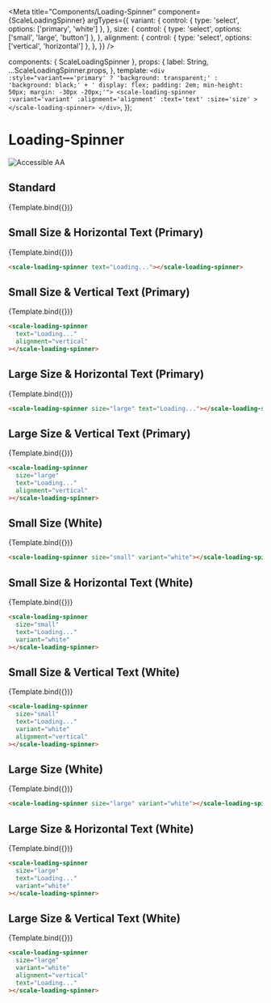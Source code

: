 
<Meta
  title="Components/Loading-Spinner"
  component={ScaleLoadingSpinner}
  argTypes={{
    variant: {
      control: { type: 'select', options: ['primary', 'white'] },
    },
    size: {
      control: { type: 'select', options: ['small', 'large', 'button'] },
    },
    alignment: {
      control: { type: 'select', options: ['vertical', 'horizontal'] },
    },
  }}
/>

  components: { ScaleLoadingSpinner },
  props: {
    label: String,
    ...ScaleLoadingSpinner.props,
  },
  template: `
    <div :style="variant==='primary' ? 'background: transparent;' : 'background: black;' + ' display: flex; padding: 2em; min-height: 50px; margin: -30px -20px;'">
        <scale-loading-spinner
            :variant='variant'
            :alignment='alignment'
            :text='text'
            :size='size'
        >
        </scale-loading-spinner>
    </div>
    `,
});

<div
  style={{
    display: 'inline-flex',
    alignItems: 'center',
    justifyContent: 'space-between',
    width: '100%',
  }}
>
  <h1>Loading-Spinner</h1>
  <img src="assets/aa.png" alt="Accessible AA" />
</div>

## Standard

<Canvas withSource="none">
  <Story name="Standard" args={{}}>
    {Template.bind({})}
  </Story>
</Canvas>

<ArgsTable story="Standard" />

## Small Size & Horizontal Text (Primary)

<Canvas withSource="none">
  <Story
    name="Small Primary (horizontal)"
    args={{
      text: 'Loading...',
    }}
  >
    {Template.bind({})}
  </Story>
</Canvas>

```html
<scale-loading-spinner text="Loading..."></scale-loading-spinner>
```

## Small Size & Vertical Text (Primary)

<Canvas withSource="none">
  <Story
    name="Small Primary (vertical)"
    args={{
      text: 'Loading...',
      alignment: 'vertical',
    }}
  >
    {Template.bind({})}
  </Story>
</Canvas>

```html
<scale-loading-spinner
  text="Loading..."
  alignment="vertical"
></scale-loading-spinner>
```

## Large Size & Horizontal Text (Primary)

<Canvas withSource="none">
  <Story
    name="Large Primary (horizontal)"
    args={{
      size: 'large',
      text: 'Loading...',
    }}
  >
    {Template.bind({})}
  </Story>
</Canvas>

```html
<scale-loading-spinner size="large" text="Loading..."></scale-loading-spinner>
```

## Large Size & Vertical Text (Primary)

<Canvas withSource="none">
  <Story
    name="Large Primary (vertical)"
    args={{
      size: 'large',
      text: 'Loading...',
      alignment: 'vertical',
    }}
  >
    {Template.bind({})}
  </Story>
</Canvas>

```html
<scale-loading-spinner
  size="large"
  text="Loading..."
  alignment="vertical"
></scale-loading-spinner>
```

## Small Size (White)

<Canvas withSource="none">
  <Story
    name="Small White"
    args={{
      size: 'small',
      variant: 'white',
    }}
  >
    {Template.bind({})}
  </Story>
</Canvas>

```html
<scale-loading-spinner size="small" variant="white"></scale-loading-spinner>
```

## Small Size & Horizontal Text (White)

<Canvas withSource="none">
  <Story
    name="Small White (horizontal)"
    args={{
      size: 'small',
      text: 'Loading...',
      variant: 'white',
    }}
  >
    {Template.bind({})}
  </Story>
</Canvas>

```html
<scale-loading-spinner
  size="small"
  text="Loading..."
  variant="white"
></scale-loading-spinner>
```

## Small Size & Vertical Text (White)

<Canvas withSource="none">
  <Story
    name="Small White (vertical)"
    args={{
      size: 'small',
      text: 'Loading...',
      variant: 'white',
      alignment: 'vertical',
    }}
  >
    {Template.bind({})}
  </Story>
</Canvas>

```html
<scale-loading-spinner
  size="small"
  text="Loading..."
  variant="white"
  alignment="vertical"
></scale-loading-spinner>
```

## Large Size (White)

<Canvas withSource="none">
  <Story
    name="Large White"
    args={{
      size: 'large',
      variant: 'white',
    }}
  >
    {Template.bind({})}
  </Story>
</Canvas>

```html
<scale-loading-spinner size="large" variant="white"></scale-loading-spinner>
```

## Large Size & Horizontal Text (White)

<Canvas withSource="none">
  <Story
    name="Large White (horizontal)"
    args={{
      size: 'large',
      text: 'Loading...',
      variant: 'white',
    }}
  >
    {Template.bind({})}
  </Story>
</Canvas>

```html
<scale-loading-spinner
  size="large"
  text="Loading..."
  variant="white"
></scale-loading-spinner>
```

## Large Size & Vertical Text (White)

<Canvas withSource="none">
  <Story
    name="Large White (vertical)"
    args={{
      size: 'large',
      variant: 'white',
      alignment: 'vertical',
      text: 'Loading...',
    }}
  >
    {Template.bind({})}
  </Story>
</Canvas>

```html
<scale-loading-spinner
  size="large"
  variant="white"
  alignment="vertical"
  text="Loading..."
></scale-loading-spinner>
```
